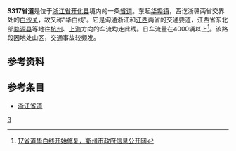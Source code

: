{{中国省道信息框
|省=浙江
|省道编号=317
|起点=[[开化县|开化县]][[华埠镇|华埠镇]]
|终点=[[开化县|开化县]][[杨林镇|杨林镇]][[白沙关|白沙关]]
|规划总长度=
}}

'''S317省道'''是位于[[浙江省|浙江省]][[开化县|开化县]]境内的一条[[省道|省道]]。东起[[华埠镇|华埠镇]]，西讫浙赣两省交界处的[[白沙关|白沙关]]，故又称“华白线”。它是沟通浙江和[[江西省|江西]]两省的交通要道，江西省东北部[[婺源县|婺源县]]等地往[[杭州|杭州]]、[[上海|上海]]方向的车流均走此线。日车流量在4000辆以上<ref>[http://xxgk.qz.gov.cn/ggfw/jtys/200910/t20091016_154645.htm 17省道华白线开始修复，衢州市政府信息公开网]{{dead link|date=2017年11月 |bot=InternetArchiveBot |fix-attempted=yes }}</ref>。该路段因地处山区，交通事故较频发。

==参考资料==
{{reflist}}
==参考条目==
*[[浙江省道|浙江省道]]

{{浙江省道}}
{{Zhejiang-stub}}

[[category:浙江省道|3]]